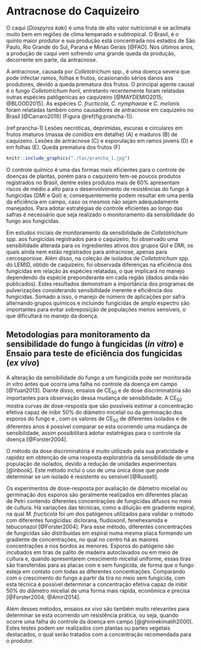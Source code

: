 # Antracnose do Caquizeiro

O caqui (*Diospyros kaki*) é uma fruta de alto valor nutricional e se aclimata muito bem em regiões de clima temperado e subtropical. O Brasil, é o quinto maior produtor e sua produção está concentrada nos estados de São Paulo, Rio Grande do Sul, Paraná e Minas Gerais [@FAO]. Nos últimos anos, a produção de caqui vem sofrendo uma grande queda da produção, decorrente em parte, da antracnose.

A antracnose, causada por *Colletotrichum* spp., é uma doença severa que pode infectar ramos, folhas e frutos, ocasionando sérios danos aos produtores, devido a queda prematura dos frutos. O principal agente causal é o fungo *Colletotrichum horii*, entretanto recentemente foram relatadas outras espécies patôgenicas ao caquizeiro [@MAYDEMIO2015; @BLOOD2015]. As espécies *C. fructicola*, *C. nymphaeae* e *C. melonis* foram relatadas também como causadores de antracnose em caquizeiro no Brasil [@Carraro2019] (Figura \@ref(fig:prancha-1)).

(ref:prancha-1) Lesões necróticas, deprimidas, escuras e circulares em frutos imaturos (massa de conídios em  detalhe) (A) e maduros (B) de caquizeiro. Lesões de antracnose (C) e esporulação em ramos jovens (D) e em folhas (E). Queda prematura dos frutos (F)

```r
knitr::include_graphics("./tac/prancha_1.jpg")
```

O controle químico é uma das formas mais eficientes para o controle de doenças de plantas, porém para o caquizeiro tem-se poucos produtos registrados no Brasil, dentre estes produtos mais de 60% apresentam riscos de médio a alto para o desenvolvimento de resistências do fungo à fungicidas (DMI e QoI) e, consequentemente podem resultar em uma perda da eficiência em campo, caso os mesmos não sejam adequadamente manejados. Para adotar estratégias de controle eficientes ao longo das safras é necessário que seja realizado o monitoramento da sensibilidade do fungo aos fungicidas.

Em estudos iniciais de monitoramento da sensibilidade de *Colletotrichum* spp. aos fungicidas registrados para o caquizeiro, foi observado uma sensibilidade alterada para os ingredientes ativos dos grupos QoI e DMI, os quais ainda nem estão registrados para antracnose, apenas para cercosporiose. Além disso, na coleção de isolados de *Colletotrichum* spp. do LEMID, obtido de caquizeiro, foi observada diferenças na eficiência dos fungicidas em relação às espécies relatadas, o que implicará no manejo dependendo da espécie preponderante em cada região (dados ainda não publicados). Estes resultados demonstram a importância dos programas de pulverizações considerando sensibilidade inerente e eficiência dos fungicidas. Somado a isso, o manejo de número de aplicações por safra alternando grupos químicos e incluindo fungicidas de amplo espectro são importantes para evitar sobreposição de populações menos sensíveis, o que dificultará no manejo da doença.

## Metodologias para monitoramento da sensibilidade do fungo à fungicidas (*in vitro*) e Ensaio para teste de eficiência dos fungicidas (*ex vivo*)

A alteração da sensibilidade do fungo a um fungicida pode ser monitorada *in vitro* antes que ocorra uma falha no controle da doença em campo [@Yuan2013]. Diante disso, ensaios de CE~50~ e de dose discriminatória são importantes para observação dessa mudança de sensibilidade. A CE~50~ mostra curvas de dose-resposta que são possíveis estimar a concentração efetiva capaz de inibir 50% do diâmetro micelial ou da germinação dos esporos do fungo e , com os valores de CE~50~ de diferentes isolados e de diferentes anos é possível comparar se esta ocorrendo uma mudança de sensibilidade, assim possibilitará adotar estatrégias para o controle da doença [@Forster2004].

O método da dose discriminatória é muito utilizado pela sua praticidade e rapidez em obtenção de uma resposta exploratória da sensibilidade de uma população de isolados, devido a redução de unidades experimentais [@inbook]. Este método inclui o uso de uma única dose que pode determinar se um isolado é resistente ou sensível [@Russell].

Os experimentos de dose-resposta por avaliação de diâmetro micelial ou germinação dos esporos são geralmente realizados em diferentes placas de Petri contendo diferentes concentrações de fungicidas difusos no meio de cultura. Há variações das técnicas, como a diluição em gradiente espiral, na qual *M. fructicola* foi um dos patógenos utilizados para validar o método com diferentes fungicidas: diclorana, fludioxonil, fenehexamida e tebuconazol [@Forster2004]. Para esse método, diferentes concentrações de fungicidas são distribuídas em espiral numa mesma placa formando um gradiente de concentrações, no qual no centro há as maiores concentrações e nos bordos as menores. Esporos do patógeno são incubados em tiras de palito de madeira autoclavados ou em meio de cultura e, quando apresentarem crescimento micelial uniforme, essas tiras são transferidas para as placas com e sem fungicida, de forma que o fungo esteja em contato com todas as diferentes concentrações. Comparando com o crescimento do fungo a partir da tira no meio sem fungicida, com esta técnica é possível determinar a concentração efetiva capaz de inibir 50% do diâmetro micelial de uma forma mais rápida, econômica e precisa [@Forster2004; @Amiri2014].

Além desses métodos, ensaios *ex vivo* são também muito relevantes para determinar se esta ocorrendo um resistência prática, ou seja, quando ocorre uma falha do controle da doença em campo [@ghinirekimatih2000]. Estes testes podem ser realizados com plantas ou partes vegetais destacados, o qual serão tratados com a concentração recomendada para o produtor.